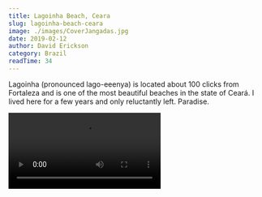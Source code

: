 ```yaml
---
title: Lagoinha Beach, Ceara
slug: lagoinha-beach-ceara
image: ./images/CoverJangadas.jpg
date: 2019-02-12
author: David Erickson
category: Brazil
readTime: 34
---
```



Lagoinha (pronounced lago-eeenya) is located about 100 clicks from Fortaleza and is one of the most beautiful beaches in the state of Ceará. I lived here for a few years and only reluctantly left. Paradise.


<Video src="https://youtube.com/embed/aGn8-M2jgus" title="Lagoinha Beach, Ceara"/>

